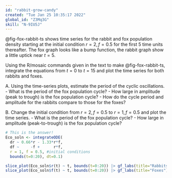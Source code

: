 ```yaml
---
id: "rabbit-grow-candy"
created: "Tue Jan 25 10:35:17 2022"
global_id: "Z3Mq3G"
skill: "N-9IU5J"
---
```


@fig-fox-rabbit-ts shows time series for the rabbit and fox population density starting at the initial condition $r=2, f=0.5$ for the first 5 time units thereafter. The fox graph looks like a bump function, the rabbit graph show a little uptick near $t=5$.

Using the R/mosaic commands given in the text to make @fig-fox-rabbit-ts, integrate the equations from $t=0$ to $t=15$ and plot the time series for both rabbits and foxes. 

A. Using the time-series plots, estimate the period of the cyclic oscillations. 
- What is the period of the fox population cycle? <!-- about 8 -->
- How large in amplitude (peak to trough) is the fox population cycle? <!-- about 1.1 -->
- How do the cycle period and amplitude for the rabbits compare to those for the foxes?

B. Change the initial condition from $r=2, f=0.5$ to $r=1, f=0.5$ and plot the time series.
- What is the period of the fox population cycle? <!-- still about 8 -->
- How large in amplitude (peak-to-trough) is the fox population cycle? <!-- very small, about 0.01 -->

```r
# This is the answer!
Eco_soln <- integrateODE(
  dr ~ 0.66*r - 1.33*r*f, 
  df ~     -f +      r*f,
  r = 1, f = 0.5, #initial conditions
  bounds(t=0:20), dt=0.1)

slice_plot(Eco_soln$r(t) ~ t, bounds(t=0:20)) |> gf_labs(title="Rabbits")
slice_plot(Eco_soln$f(t) ~ t, bounds(t=0:20)) |> gf_labs(title="Foxes")
```
